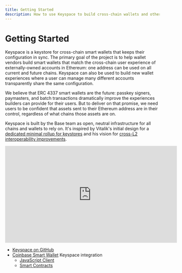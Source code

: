 ```yaml
---
title: Getting Started
description: How to use Keyspace to build cross-chain wallets and other applications
---
```


# Getting Started

Keyspace is a keystore for cross-chain smart wallets that keeps their configuration in sync. The primary goal of the project is to help wallet vendors build smart wallets that match the cross-chain user experience of externally-owned accounts in Ethereum: one address can be used on all current and future chains. Keyspace can also be used to build new wallet experiences where a user can manage many different accounts transparently share the same configuration.

We believe that ERC 4337 smart wallets are the future: passkey signers, paymasters, and batch transactions dramatically improve the experiences builders can provide for their users. But to deliver on that promise, we need users to be confident that assets sent to their Ethereum address are in their control, regardless of what chains those assets are on.

Keyspace is built by the Base team as open, neutral infrastructure for all chains and wallets to rely on. It's inspired by Vitalik's initial design for a [dedicated minimal rollup for keystores](https://notes.ethereum.org/@vbuterin/minimal_keystore_rollup) and his vision for [cross-L2 interoperability improvements](https://vitalik.eth.limo/general/2024/10/17/futures2.html#6).

<iframe width="560" height="315" src="https://www.youtube.com/embed/DibVD2gCyp8?si=OCBQbDiFRBuZaxs2" title="YouTube video player" frameborder="0" allow="accelerometer; autoplay; clipboard-write; encrypted-media; gyroscope; picture-in-picture; web-share" referrerpolicy="strict-origin-when-cross-origin" allowfullscreen></iframe>

* [Keyspace on GitHub](https://github.com/base/keyspace)
* [Coinbase Smart Wallet](https://www.smartwallet.dev/) Keyspace integration
  * [JavaScript Client](https://github.com/base/keyspace-client)
  * [Smart Contracts](https://github.com/niran/smart-wallet/tree/keyspace)
